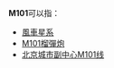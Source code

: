 {{DisambigNav|M|101}}
'''M101'''可以指：

*[[風車星系|風車星系]]
*[[M101榴彈炮|M101榴彈炮]]
*[[北京城市副中心M101线|北京城市副中心M101线]]

{{disambig}}